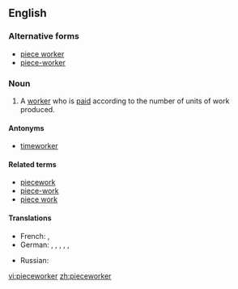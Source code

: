 ==English==

===Alternative forms===
* [[piece worker]]
* [[piece-worker]]

===Noun===
{{en-noun}}

# A [[worker]] who is [[paid]] according to the number of units of work produced.

====Antonyms====
* [[timeworker]]

====Related terms====
* [[piecework]]
* [[piece-work]]
* [[piece work]]

====Translations====
{{trans-top|A worker paid according to the number of units produced}}
* French: {{t+|fr|apiéceur|m}}, {{t-|fr|apiéceuse|f}}
* German: {{t+|de|Akkordarbeiter|m}}, {{t+|de|Akkordarbeiterin|f}}, {{t-|de|Stückarbeiter|m}}, {{t-|de|Stückarbeiterin|f}}, {{t-|de|Stücklohnarbeiter|m}}, {{t-|de|Stücklohnarbeiterin|f}}
{{trans-mid}}
* Russian: {{t+|ru|сдельщик|m|tr=sdél'ščik}} 
{{trans-bottom}}

[[vi:pieceworker]]
[[zh:pieceworker]]